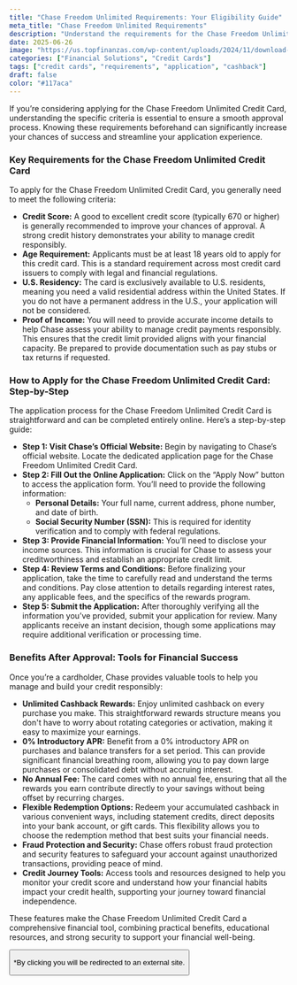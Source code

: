 ```yaml
---
title: "Chase Freedom Unlimited Requirements: Your Eligibility Guide"
meta_title: "Chase Freedom Unlimited Requirements"
description: "Understand the requirements for the Chase Freedom Unlimited Credit Card, including credit score, income, and application steps. Apply to unlock unlimited cashback."
date: 2025-06-26
image: "https://us.topfinanzas.com/wp-content/uploads/2024/11/download-10.webp"
categories: ["Financial Solutions", "Credit Cards"]
tags: ["credit cards", "requirements", "application", "cashback"]
draft: false
color: "#117aca"
---
```


If you’re considering applying for the Chase Freedom Unlimited Credit Card, understanding the specific criteria is essential to ensure a smooth approval process. Knowing these requirements beforehand can significantly increase your chances of success and streamline your application experience.

### Key Requirements for the Chase Freedom Unlimited Credit Card

To apply for the Chase Freedom Unlimited Credit Card, you generally need to meet the following criteria:

- **Credit Score:** A good to excellent credit score (typically 670 or higher) is generally recommended to improve your chances of approval. A strong credit history demonstrates your ability to manage credit responsibly.
- **Age Requirement:** Applicants must be at least 18 years old to apply for this credit card. This is a standard requirement across most credit card issuers to comply with legal and financial regulations.
- **U.S. Residency:** The card is exclusively available to U.S. residents, meaning you need a valid residential address within the United States. If you do not have a permanent address in the U.S., your application will not be considered.
- **Proof of Income:** You will need to provide accurate income details to help Chase assess your ability to manage credit payments responsibly. This ensures that the credit limit provided aligns with your financial capacity. Be prepared to provide documentation such as pay stubs or tax returns if requested.

### How to Apply for the Chase Freedom Unlimited Credit Card: Step-by-Step

The application process for the Chase Freedom Unlimited Credit Card is straightforward and can be completed entirely online. Here’s a step-by-step guide:

- **Step 1: Visit Chase’s Official Website:** Begin by navigating to Chase’s official website. Locate the dedicated application page for the Chase Freedom Unlimited Credit Card.
- **Step 2: Fill Out the Online Application:** Click on the “Apply Now” button to access the application form. You’ll need to provide the following information:
  - **Personal Details:** Your full name, current address, phone number, and date of birth.
  - **Social Security Number (SSN):** This is required for identity verification and to comply with federal regulations.
- **Step 3: Provide Financial Information:** You’ll need to disclose your income sources. This information is crucial for Chase to assess your creditworthiness and establish an appropriate credit limit.
- **Step 4: Review Terms and Conditions:** Before finalizing your application, take the time to carefully read and understand the terms and conditions. Pay close attention to details regarding interest rates, any applicable fees, and the specifics of the rewards program.
- **Step 5: Submit the Application:** After thoroughly verifying all the information you’ve provided, submit your application for review. Many applicants receive an instant decision, though some applications may require additional verification or processing time.

### Benefits After Approval: Tools for Financial Success

Once you’re a cardholder, Chase provides valuable tools to help you manage and build your credit responsibly:

- **Unlimited Cashback Rewards:** Enjoy unlimited cashback on every purchase you make. This straightforward rewards structure means you don't have to worry about rotating categories or activation, making it easy to maximize your earnings.
- **0% Introductory APR:** Benefit from a 0% introductory APR on purchases and balance transfers for a set period. This can provide significant financial breathing room, allowing you to pay down large purchases or consolidated debt without accruing interest.
- **No Annual Fee:** The card comes with no annual fee, ensuring that all the rewards you earn contribute directly to your savings without being offset by recurring charges.
- **Flexible Redemption Options:** Redeem your accumulated cashback in various convenient ways, including statement credits, direct deposits into your bank account, or gift cards. This flexibility allows you to choose the redemption method that best suits your financial needs.
- **Fraud Protection and Security:** Chase offers robust fraud protection and security features to safeguard your account against unauthorized transactions, providing peace of mind.
- **Credit Journey Tools:** Access tools and resources designed to help you monitor your credit score and understand how your financial habits impact your credit health, supporting your journey toward financial independence.

These features make the Chase Freedom Unlimited Credit Card a comprehensive financial tool, combining practical benefits, educational resources, and strong security to support your financial well-being.

<Button
  label="Apply on Official Site"
  link="https://creditcards.chase.com/cash-back-credit-cards/freedom/unlimited?iCELL=61FY"
/>

<p class="text-sm mt-2">
  *By clicking you will be redirected to an external site.
</p>
